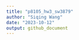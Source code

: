 ```yaml
---
title: "p8105_hw3_sw3879"
author: "Siqing Wang"
date: "2023-10-12"
output: github_document
---
```


